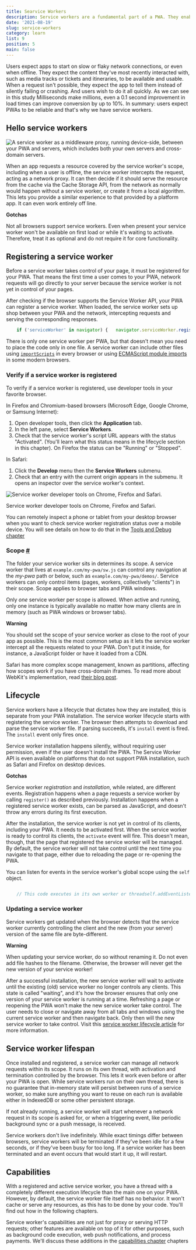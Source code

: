 ```yaml
---
title: Searvice Workers
description: Service workers are a fundamental part of a PWA. They enable fast loading (regardless of the network), offline access, push notifications.
date: '2021-08-19'
slug: service-workers
category: learn
list: 9
position: 5
main: false
---
```


Users expect apps to start on slow or flaky network connections, or even when offline. They expect the content they've most recently interacted with, such as media tracks or tickets and itineraries, to be available and usable. When a request isn't possible, they expect the app to tell them instead of silently failing or crashing. And users wish to do it all quickly. As we can see in this study Milliseconds make millions, even a 0.1 second improvement in load times can improve conversion by up to 10%. In summary: users expect PWAs to be reliable and that's why we have service workers.

## Hello service workers

![A service worker as a middleware proxy, running device-side, between your PWA and servers, which includes both your own servers and cross-domain servers.](/assets/service-worker-2.png)

When an app requests a resource covered by the service worker's scope, including when a user is offline, the service worker intercepts the request, acting as a network proxy. It can then decide if it should serve the resource from the cache via the Cache Storage API, from the network as normally would happen without a service worker, or create it from a local algorithm. This lets you provide a similar experience to that provided by a platform app. It can even work entirely off line.

**Gotchas**

Not all browsers support service workers. Even when present your service worker won't be available on first load or while it's waiting to activate. Therefore, treat it as optional and do not require it for core functionality.

## Registering a service worker

Before a service worker takes control of your page, it must be registered for your PWA. That means the first time a user comes to your PWA, network requests will go directly to your server because the service worker is not yet in control of your pages.

After checking if the browser supports the Service Worker API, your PWA can register a service worker. When loaded, the service worker sets up shop between your PWA and the network, intercepting requests and serving the corresponding responses.

```js:app.js
    if ('serviceWorker' in navigator) {   navigator.serviceWorker.register("/serviceworker.js");}
```

There is only one service worker per PWA, but that doesn't mean you need to place the code only in one file. A service worker can include other files using [`importScripts`](https://developer.mozilla.org/docs/Web/API/WorkerGlobalScope/importScripts) in every browser or using [ECMAScript module imports](https://web.dev/es-modules-in-sw/) in some modern browsers.

### Verify if a service worker is registered

To verify if a service worker is registered, use developer tools in your favorite browser.

In Firefox and Chromium-based browsers (Microsoft Edge, Google Chrome, or Samsung Internet):

1.  Open developer tools, then click the **Application** tab.
2.  In the left pane, select **Service Workers**.
3.  Check that the service worker's script URL appears with the status "Activated". (You'll learn what this status means in the lifecycle section in this chapter). On Firefox the status can be "Running" or "Stopped".

In Safari:

1.  Click the **Develop** menu then the **Service Workers** submenu.
2.  Check that an entry with the current origin appears in the submenu. It opens an inspector over the service worker's context.

![Service worker developer tools on Chrome, Firefox and Safari.](/assets/service-worker-1.png)

Service worker developer tools on Chrome, Firefox and Safari.

You can remotely inspect a phone or tablet from your desktop browser when you want to check service worker registration status over a mobile device. You will see details on how to do that in the [Tools and Debug chapter](https://web.dev/learn/pwa/tools-and-debug)

### Scope [#](#scope)

The folder your service worker sits in determines its scope. A service worker that lives at `example.com/my-pwa/sw.js` can control any navigation at the _my-pwa_ path or below, such as `example.com/my-pwa/demos/`. Service workers can only control items (pages, workers, collectively "clients") in their scope. Scope applies to browser tabs and PWA windows.

Only _one_ service worker per scope is allowed. When active and running, only one instance is typically available no matter how many clients are in memory (such as PWA windows or browser tabs).

**Warning**

You should set the scope of your service worker as close to the root of your app as possible. This is the most common setup as it lets the service worker intercept all the requests related to your PWA. Don't put it inside, for instance, a JavaScript folder or have it loaded from a CDN.

Safari has more complex scope management, known as partitions, affecting how scopes work if you have cross-domain iframes. To read more about WebKit's implementation, read [their blog post](https://webkit.org/blog/8090/workers-at-your-service/).

## Lifecycle

Service workers have a lifecycle that dictates how they are installed, this is separate from your PWA installation. The service worker lifecycle starts with registering the service worker. The browser then attempts to download and parse the service worker file. If parsing succeeds, it's `install` event is fired. The `install` event only fires once.

Service worker installation happens silently, without requiring user permission, even if the user doesn't install the PWA. The Service Worker API is even available on platforms that do not support PWA installation, such as Safari and Firefox on desktop devices.

**Gotchas**

Service worker _registration_ and _installation_, while related, are different events. Registration happens when a page requests a service worker by calling `register()` as described previously. Installation happens when a registered service worker exists, can be parsed as JavaScript, and doesn't throw any errors during its first execution.

After the installation, the service worker is not yet in control of its clients, including your PWA. It needs to be activated first. When the service worker is ready to control its clients, the `activate` event will fire. This doesn't mean, though, that the page that registered the service worker will be managed. By default, the service worker will not take control until the next time you navigate to that page, either due to reloading the page or re-opening the PWA.

You can listen for events in the service worker's global scope using the `self` object.

```js:serviceworker.js

    // This code executes in its own worker or threadself.addEventListener("install", event => {   console.log("Service worker installed");});self.addEventListener("activate", event => {   console.log("Service worker activated");});
```

### Updating a service worker

Service workers get updated when the browser detects that the service worker currently controlling the client and the new (from your server) version of the same file are byte-different.

**Warning**

When updating your service worker, do so without renaming it. Do not even add file hashes to the filename. Otherwise, the browser will never get the new version of your service worker!

After a successful installation, the new service worker will wait to activate until the existing (old) service worker no longer controls any clients. This state is called "waiting", and it's how the browser ensures that only one version of your service worker is running at a time. Refreshing a page or reopening the PWA won't make the new service worker take control. The user needs to close or navigate away from all tabs and windows using the current service worker and then navigate back. Only then will the new service worker to take control. Visit this [service worker lifecycle article](https://developers.google.com/web/fundamentals/primers/service-workers/lifecycle) for more information.

## Service worker lifespan

Once installed and registered, a service worker can manage all network requests within its scope. It runs on its own thread, with activation and termination controlled by the browser. This lets it work even before or after your PWA is open. While service workers run on their own thread, there is no guarantee that in-memory state will persist between runs of a service worker, so make sure anything you want to reuse on each run is available either in IndexedDB or some other persistent storage.

If not already running, a service worker will start whenever a network request in its scope is asked for, or when a triggering event, like periodic background sync or a push message, is received.

Service workers don't live indefinitely. While exact timings differ between browsers, service workers will be terminated if they've been idle for a few seconds, or if they've been busy for too long. If a service worker has been terminated and an event occurs that would start it up, it will restart.

## Capabilities

With a registered and active service worker, you have a thread with a completely different execution lifecycle than the main one on your PWA. However, by default, the service worker file itself has no behavior. It won't cache or serve any resources, as this has to be done by your code. You'll find out how in the following chapters.

Service worker's capabilities are not just for proxy or serving HTTP requests; other features are available on top of it for other purposes, such as background code execution, web push notifications, and process payments. We'll discuss these additions in the [capabilities chapter](https://web.dev/learn/pwa/capabilities) chapters
